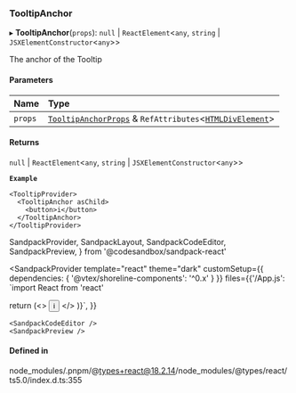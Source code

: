 ### TooltipAnchor

▸ **TooltipAnchor**(`props`): `null` \| `ReactElement`\<`any`, `string` \| `JSXElementConstructor`\<`any`\>\>

The anchor of the Tooltip

#### Parameters

| Name    | Type                                                                                                                                |
| :------ | :---------------------------------------------------------------------------------------------------------------------------------- |
| `props` | [`TooltipAnchorProps`](props.md) & `RefAttributes`\<[`HTMLDivElement`](https://developer.mozilla.org/docs/Web/API/HTMLDivElement)\> |

#### Returns

`null` \| `ReactElement`\<`any`, `string` \| `JSXElementConstructor`\<`any`\>\>

**`Example`**

```tsx copy showLineNumbers filename="example.tsx"
<TooltipProvider>
  <TooltipAnchor asChild>
    <button>i</button>
  </TooltipAnchor>
</TooltipProvider>
```

SandpackProvider,
SandpackLayout,
SandpackCodeEditor,
SandpackPreview,
} from '@codesandbox/sandpack-react'

<SandpackProvider
template="react"
theme="dark"
customSetup={{ dependencies: { '@vtex/shoreline-components': '^0.x' } }}
files={{'/App.js': `import React from 'react'

return (<>
<TooltipProvider>
<TooltipAnchor asChild>
<button>i</button>
</TooltipAnchor>
</TooltipProvider>
</>
)}`,
}}

>   <SandpackLayout>

    <SandpackCodeEditor />
    <SandpackPreview />

  </SandpackLayout>
</SandpackProvider>

#### Defined in

node_modules/.pnpm/@types+react@18.2.14/node_modules/@types/react/ts5.0/index.d.ts:355

